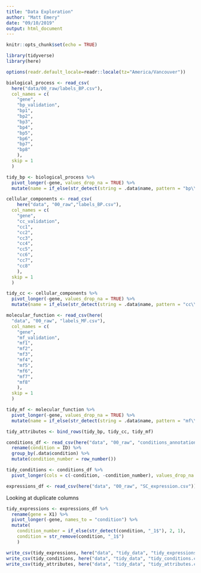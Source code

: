 ```yaml
---
title: "Data Exploration"
author: "Matt Emery"
date: "09/10/2019"
output: html_document
---
```


```r
knitr::opts_chunk$set(echo = TRUE)
```


```r
library(tidyverse)
library(here)
```

```r

options(readr.default_locale=readr::locale(tz="America/Vancouver"))

biological_process <- read_csv(
  here("data/00_raw/labels_BP.csv"),
  col_names = c(
    "gene",
    "bp_validation",
    "bp1",
    "bp2",
    "bp3",
    "bp4",
    "bp5",
    "bp6",
    "bp7",
    "bp8"
    ),
  skip = 1
  )

tidy_bp <- biological_process %>% 
  pivot_longer(-gene, values_drop_na = TRUE) %>% 
  mutate(name = if_else(str_detect(string = .data$name, pattern = "bp\\d"), "bp", .data$name))
```


```r
cellular_components <- read_csv(
    here("data", "00_raw","labels_BP.csv"),
  col_names = c(
    "gene",
    "cc_validation",
    "cc1",
    "cc2",
    "cc3",
    "cc4",
    "cc5",
    "cc6",
    "cc7",
    "cc8"
    ),
  skip = 1
  )

tidy_cc <- cellular_components %>% 
  pivot_longer(-gene, values_drop_na = TRUE) %>% 
  mutate(name = if_else(str_detect(string = .data$name, pattern = "cc\\d"), "cc", .data$name))
```

```r
molecular_function <- read_csv(here(
  "data", "00_raw", "labels_MF.csv"),
  col_names = c(
    "gene",
    "mf_validation",
    "mf1",
    "mf2",
    "mf3",
    "mf4",
    "mf5",
    "mf6",
    "mf7",
    "mf8"
    ),
  skip = 1
  )

tidy_mf <- molecular_function %>% 
  pivot_longer(-gene, values_drop_na = TRUE) %>% 
  mutate(name = if_else(str_detect(string = .data$name, pattern = "mf\\d"), "mf", .data$name))
```
```r
tidy_attributes <- bind_rows(tidy_bp, tidy_cc, tidy_mf)
```

```r
conditions_df <- read_csv(here("data", "00_raw", "conditions_annotation.csv")) %>% 
  rename(condition = ID) %>% 
  group_by(.data$condition) %>% 
  mutate(condition_number = row_number())
```

```r
tidy_conditions <- conditions_df %>% 
  pivot_longer(cols = c(-condition, -condition_number), values_drop_na = TRUE)
```

```r
expressions_df <- read_csv(here("data", "00_raw", "SC_expression.csv"))
```

Looking at duplicate columns


```r
tidy_expressions <- expressions_df %>%
  rename(gene = X1) %>% 
  pivot_longer(-gene, names_to = "condition") %>% 
  mutate(
    condition_number = if_else(str_detect(condition, "_1$"), 2, 1),
    condition = str_remove(condition, "_1$")
    )
```

```r
write_csv(tidy_expressions, here("data", "tidy_data", "tidy_expressions.csv"))
write_csv(tidy_conditions, here("data", "tidy_data", "tidy_conditions.csv"))
write_csv(tidy_attributes, here("data", "tidy_data", "tidy_attributes.csv"))
```

